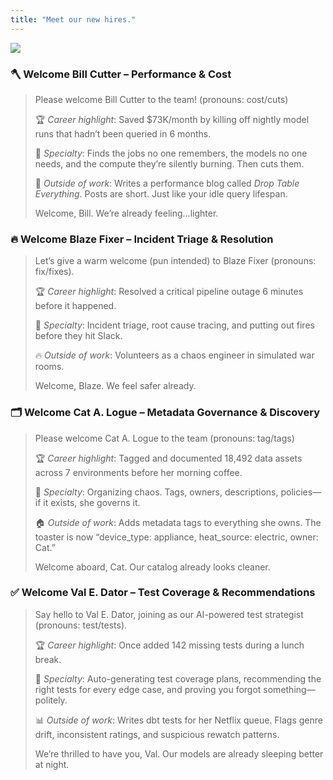```yaml
---
title: "Meet our new hires."
---
```


<img src="https://res.cloudinary.com/do5hrgokq/image/upload/v1747036956/ai-agents.png" />

### 🪓 **Welcome Bill Cutter – Performance & Cost**

> Please welcome Bill Cutter to the team! (pronouns: cost/cuts)
> 
> 
> 🏆 *Career highlight*: Saved $73K/month by killing off nightly model runs that hadn’t been queried in 6 months.
> 
> 💸 *Specialty*: Finds the jobs no one remembers, the models no one needs, and the compute they’re silently burning. Then cuts them.
> 
> 🧾 *Outside of work*: Writes a performance blog called *Drop Table Everything*. Posts are short. Just like your idle query lifespan.
> 
> Welcome, Bill. We’re already feeling...lighter.
> 

### 🔥 **Welcome Blaze Fixer – Incident Triage & Resolution**

> Let’s give a warm welcome (pun intended) to Blaze Fixer (pronouns: fix/fixes).
> 
> 
> 🏆 *Career highlight*: Resolved a critical pipeline outage 6 minutes before it happened.
> 
> 🚒 *Specialty*: Incident triage, root cause tracing, and putting out fires before they hit Slack.
> 
> 🔥 *Outside of work*: Volunteers as a chaos engineer in simulated war rooms. 
> 
> Welcome, Blaze. We feel safer already.
> 

### 🗂 **Welcome Cat A. Logue – Metadata Governance & Discovery**

> Please welcome Cat A. Logue to the team (pronouns: tag/tags)
> 
> 
> 🏆 *Career highlight*: Tagged and documented 18,492 data assets across 7 environments before her morning coffee. 
> 
> 🧠 *Specialty*: Organizing chaos. Tags, owners, descriptions, policies—if it exists, she governs it.
> 
> 🏠 *Outside of work*: Adds metadata tags to everything she owns. The toaster is now “device_type: appliance, heat_source: electric, owner: Cat.”
> 
> Welcome aboard, Cat. Our catalog already looks cleaner.
> 

### ✅ **Welcome Val E. Dator – Test Coverage & Recommendations**

> Say hello to Val E. Dator, joining as our AI-powered test strategist (pronouns: test/tests).
> 
> 
> 🏆 *Career highlight*: Once added 142 missing tests during a lunch break.
> 
> 🧪 *Specialty*: Auto-generating test coverage plans, recommending the right tests for every edge case, and proving you forgot something—politely.
> 
> 📊 *Outside of work*: Writes dbt tests for her Netflix queue. Flags genre drift, inconsistent ratings, and suspicious rewatch patterns.
> 
> We’re thrilled to have you, Val. Our models are already sleeping better at night.
>